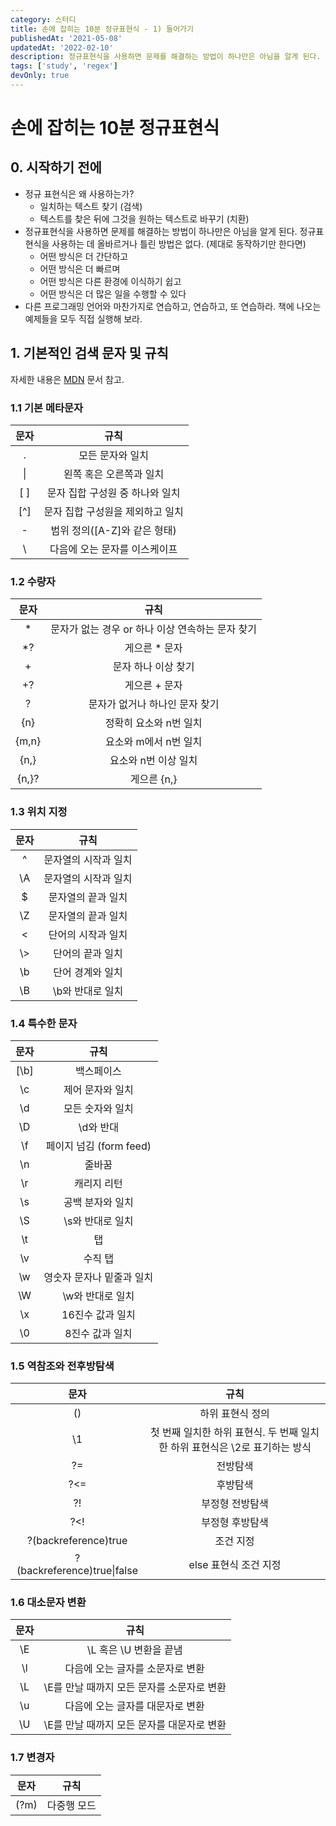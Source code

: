```yaml
---
category: 스터디
title: 손에 잡히는 10분 정규표현식 - 1) 들어가기
publishedAt: '2021-05-08'
updatedAt: '2022-02-10'
description: 정규표현식을 사용하면 문제를 해결하는 방법이 하나만은 아님을 알게 된다. 정규표현식을 사용하는 데 올바르거나 틀린 방법은 없다. (제대로 동작하기만 한다면)
tags: ['study', 'regex']
devOnly: true
---
```


# 손에 잡히는 10분 정규표현식

## 0. 시작하기 전에

- 정규 표현식은 왜 사용하는가?
  - 일치하는 텍스트 찾기 (검색)
  - 텍스트를 찾은 뒤에 그것을 원하는 텍스트로 바꾸기 (치환)
- 정규표현식을 사용하면 문제를 해결하는 방법이 하나만은 아님을 알게 된다. 정규표현식을 사용하는 데 올바르거나 틀린 방법은 없다. (제대로 동작하기만 한다면)
  - 어떤 방식은 더 간단하고
  - 어떤 방식은 더 빠르며
  - 어떤 방식은 다른 환경에 이식하기 쉽고
  - 어떤 방식은 더 많은 일을 수행할 수 있다
- 다른 프로그래밍 언어와 마찬가지로 연습하고, 연습하고, 또 연습하라. 책에 나오는 예제들을 모두 직접 실행해 보라.

## 1. 기본적인 검색 문자 및 규칙

자세한 내용은 [MDN](https://developer.mozilla.org/en-US/docs/Web/JavaScript/Guide/Regular_Expressions) 문서 참고.

### 1.1 기본 메타문자

| 문자  |               규칙               |
| :---: | :------------------------------: |
|   .   |         모든 문자와 일치         |
|  \|   |     왼쪽 혹은 오른쪽과 일치      |
| \[ \] | 문자 집합 구성원 중 하나와 일치  |
| \[^\] | 문자 집합 구성원을 제외하고 일치 |
|   -   |   범위 정의([A-Z]와 같은 형태)   |
|  \    |  다음에 오는 문자를 이스케이프   |

### 1.2 수량자

| 문자  |                       규칙                       |
| :---: | :----------------------------------------------: |
|  \*   | 문자가 없는 경우 or 하나 이상 연속하는 문자 찾기 |
|  \*?  |                  게으른 \* 문자                  |
|   +   |               문자 하나 이상 찾기                |
|  +?   |                  게으른 + 문자                   |
|   ?   |          문자가 없거나 하나인 문자 찾기          |
|  {n}  |              정확히 요소와 n번 일치              |
| {m,n} |              요소와 m에서 n번 일치               |
| {n,}  |               요소와 n번 이상 일치               |
| {n,}? |                   게으른 {n,}                    |

### 1.3 위치 지정

| 문자 |         규칙         |
| :--: | :------------------: |
|  ^   | 문자열의 시작과 일치 |
|  \A  | 문자열의 시작과 일치 |
|  $   |  문자열의 끝과 일치  |
|  \Z  |  문자열의 끝과 일치  |
|  \<  |  단어의 시작과 일치  |
| \\>  |   단어의 끝과 일치   |
|  \b  |   단어 경계와 일치   |
|  \B  |   \b와 반대로 일치   |

### 1.4 특수한 문자

|  문자  |           규칙            |
| :----: | :-----------------------: |
| \[\b\] |        백스페이스         |
|   \c   |     제어 문자와 일치      |
|   \d   |     모든 숫자와 일치      |
|   \D   |         \d와 반대         |
|   \f   |  페이지 넘김 (form feed)  |
|   \n   |          줄바꿈           |
|   \r   |        캐리지 리턴        |
|   \s   |     공백 분자와 일치      |
|   \S   |     \s와 반대로 일치      |
|   \t   |            탭             |
|   \v   |          수직 탭          |
|   \w   | 영숫자 문자나 밑줄과 일치 |
|   \W   |     \w와 반대로 일치      |
|   \x   |     16진수 값과 일치      |
|   \0   |      8진수 값과 일치      |

### 1.5 역참조와 전후방탐색

|            문자             |                                    규칙                                     |
| :-------------------------: | :-------------------------------------------------------------------------: |
|             ()              |                              하위 표현식 정의                               |
|             \1              | 첫 번째 일치한 하위 표현식. 두 번째 일치한 하위 표현식은 \2로 표기하는 방식 |
|             ?=              |                                  전방탐색                                   |
|             ?<=             |                                  후방탐색                                   |
|             ?!              |                               부정형 전방탐색                               |
|             ?<!             |                               부정형 후방탐색                               |
|    ?(backreference)true     |                                  조건 지정                                  |
| ?(backreference)true\|false |                            else 표현식 조건 지정                            |

### 1.6 대소문자 변환

| 문자 |                    규칙                    |
| :--: | :----------------------------------------: |
|  \E  |           \L 혹은 \U 변환을 끝냄           |
|  \l  |      다음에 오는 글자를 소문자로 변환      |
|  \L  | \E를 만날 때까지 모든 문자를 소문자로 변환 |
|  \u  |      다음에 오는 글자를 대문자로 변환      |
|  \U  | \E를 만날 때까지 모든 문자를 대문자로 변환 |

### 1.7 변경자

| 문자 |    규칙     |
| :--: | :---------: |
| (?m) | 다중행 모드 |
